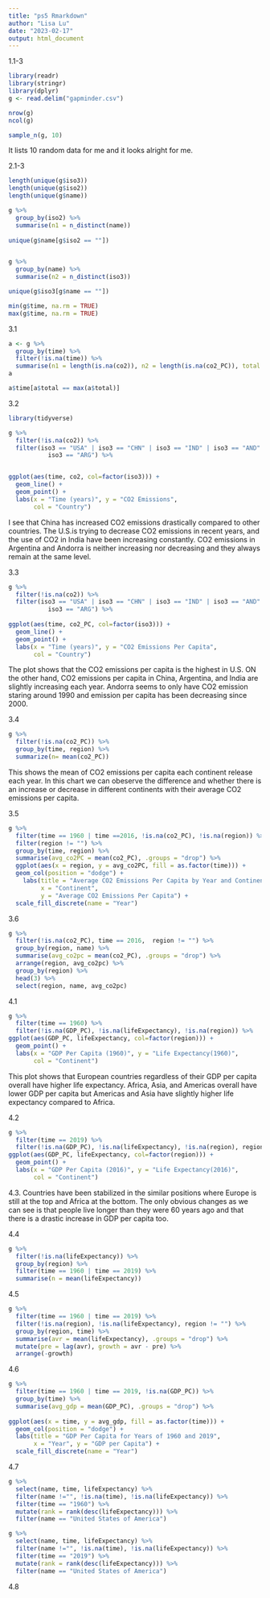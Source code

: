 ```yaml
---
title: "ps5 Rmarkdown"
author: "Lisa Lu"
date: "2023-02-17"
output: html_document
---
```

1.1-3
```r
library(readr)
library(stringr)
library(dplyr)
g <- read.delim("gapminder.csv")

nrow(g)
ncol(g)

sample_n(g, 10)
```
It lists 10 random data for me and it looks alright for me.

2.1-3
```r
length(unique(g$iso3))
length(unique(g$iso2))
length(unique(g$name))

g %>% 
  group_by(iso2) %>% 
  summarise(n1 = n_distinct(name))
  
unique(g$name[g$iso2 == ""])


g %>% 
  group_by(name) %>% 
  summarise(n2 = n_distinct(iso3))

unique(g$iso3[g$name == ""])

min(g$time, na.rm = TRUE)
max(g$time, na.rm = TRUE)
```

3.1
```r
a <- g %>% 
  group_by(time) %>% 
  filter(!is.na(time)) %>%
  summarise(n1 = length(is.na(co2)), n2 = length(is.na(co2_PC)), total = n1+n2)
a

a$time[a$total == max(a$total)]


```

3.2
```r
library(tidyverse)

g %>% 
  filter(!is.na(co2)) %>% 
  filter(iso3 == "USA" | iso3 == "CHN" | iso3 == "IND" | iso3 == "AND" |
           iso3 == "ARG") %>% 


ggplot(aes(time, co2, col=factor(iso3))) +
  geom_line() +
  geom_point() + 
  labs(x = "Time (years)", y = "CO2 Emissions", 
       col = "Country")
```

I see that China has increased CO2 emissions drastically compared to other countries. The U.S.is trying to decrease CO2 emissions in recent years, and the use of CO2 in India have been increasing constantly. CO2 emissions in Argentina and Andorra is neither increasing nor decreasing and they always remain at the same level.

3.3
```r
g %>% 
  filter(!is.na(co2)) %>% 
  filter(iso3 == "USA" | iso3 == "CHN" | iso3 == "IND" | iso3 == "AND" |
           iso3 == "ARG") %>%
  
ggplot(aes(time, co2_PC, col=factor(iso3))) +
  geom_line() +
  geom_point() + 
  labs(x = "Time (years)", y = "CO2 Emissions Per Capita", 
       col = "Country")
```

The plot shows that the CO2 emissions per capita is the highest in U.S. ON the other hand, CO2 emissions per capita in China, Argentina, and India are slightly increasing each year. Andorra seems to only have CO2 emission staring around 1990 and emission per capita has been decreasing since 2000. 

3.4
```r
g %>% 
  filter(!is.na(co2_PC)) %>% 
  group_by(time, region) %>% 
  summarize(n= mean(co2_PC))

```
This shows the mean of CO2 emissions per capita each continent release each year. In this chart we can obeserve the difference and whether there is an increase or decrease in different continents with their average CO2 emissions per capita.

3.5
```r
g %>% 
  filter(time == 1960 | time ==2016, !is.na(co2_PC), !is.na(region)) %>% 
  filter(region != "") %>% 
  group_by(time, region) %>% 
  summarise(avg_co2PC = mean(co2_PC), .groups = "drop") %>% 
  ggplot(aes(x = region, y = avg_co2PC, fill = as.factor(time))) +
  geom_col(position = "dodge") +
    labs(title = "Average CO2 Emissions Per Capita by Year and Contineny",
         x = "Continent",
         y = "Average CO2 Emissions Per Capita") +
  scale_fill_discrete(name = "Year")
```

3.6
```r
g %>% 
  filter(!is.na(co2_PC), time == 2016,  region != "") %>% 
  group_by(region, name) %>% 
  summarise(avg_co2pc = mean(co2_PC), .groups = "drop") %>% 
  arrange(region, avg_co2pc) %>% 
  group_by(region) %>% 
  head(3) %>% 
  select(region, name, avg_co2pc)
```





4.1
```r
g %>% 
  filter(time == 1960) %>% 
  filter(!is.na(GDP_PC), !is.na(lifeExpectancy), !is.na(region)) %>% 
ggplot(aes(GDP_PC, lifeExpectancy, col=factor(region))) +
  geom_point() +
  labs(x = "GDP Per Capita (1960)", y = "Life Expectancy(1960)",
       col = "Continent")
```
This plot shows that European countries regardless of their GDP per capita overall have higher life expectancy. Africa, Asia, and Americas overall have lower GDP per capita but Americas and Asia have slightly higher life expectancy compared to Africa.

4.2
```r
g %>% 
  filter(time == 2019) %>% 
  filter(!is.na(GDP_PC), !is.na(lifeExpectancy), !is.na(region), region != "") %>% 
ggplot(aes(GDP_PC, lifeExpectancy, col=factor(region))) +
  geom_point() +
  labs(x = "GDP Per Capita (2016)", y = "Life Expectancy(2016)",
       col = "Continent")
```
4.3. Countries have been stabilized in the similar positions where Europe is still at the top and Africa at the bottom. The only obvious changes as we can see is that people live longer than they were 60 years ago and that there is a drastic increase in GDP per capita too.

4.4
```r
g %>% 
  filter(!is.na(lifeExpectancy)) %>% 
  group_by(region) %>% 
  filter(time == 1960 | time == 2019) %>% 
  summarise(n = mean(lifeExpectancy))
```

4.5
```r
g %>% 
  filter(time == 1960 | time == 2019) %>% 
  filter(!is.na(region), !is.na(lifeExpectancy), region != "") %>%
  group_by(region, time) %>% 
  summarise(avr = mean(lifeExpectancy), .groups = "drop") %>% 
  mutate(pre = lag(avr), growth = avr - pre) %>%  
  arrange(-growth)
```

4.6
```r
g %>% 
  filter(time == 1960 | time == 2019, !is.na(GDP_PC)) %>% 
  group_by(time) %>% 
  summarise(avg_gdp = mean(GDP_PC), .groups = "drop") %>% 
  
ggplot(aes(x = time, y = avg_gdp, fill = as.factor(time))) +
  geom_col(position = "dodge") +
  labs(title = "GDP Per Capita for Years of 1960 and 2019",
       x = "Year", y = "GDP per Capita") +
  scale_fill_discrete(name = "Year")
```

4.7
```r
g %>% 
  select(name, time, lifeExpectancy) %>% 
  filter(name !="", !is.na(time), !is.na(lifeExpectancy)) %>% 
  filter(time == "1960") %>% 
  mutate(rank = rank(desc(lifeExpectancy))) %>% 
  filter(name == "United States of America")

g %>% 
  select(name, time, lifeExpectancy) %>% 
  filter(name !="", !is.na(time), !is.na(lifeExpectancy)) %>% 
  filter(time == "2019") %>% 
  mutate(rank = rank(desc(lifeExpectancy))) %>% 
  filter(name == "United States of America")
```

4.8
```r

```


